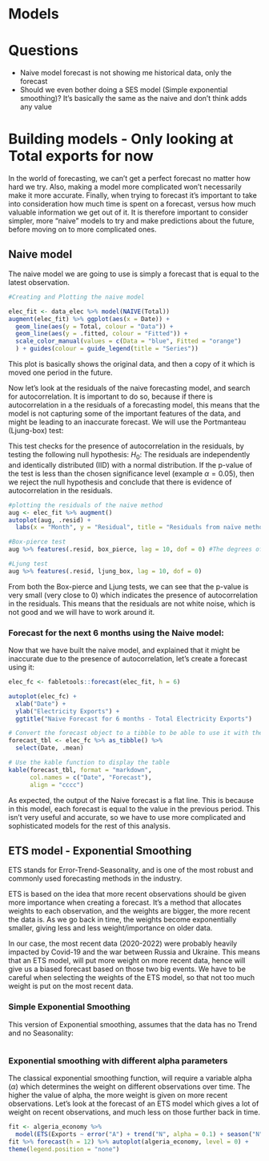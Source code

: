 # Models

# Questions

- Naive model forecast is not showing me historical data, only the forecast
- Should we even bother doing a SES model (Simple exponential smoothing)? It's basically the same as the naive and don't think adds any value

# Building models - Only looking at Total exports for now

In the world of forecasting, we can't get a perfect forecast no matter how hard we try. Also, making a model more complicated won't necessarily make it more accurate. Finally, when trying to forecast it's important to take into consideration how much time is spent on a forecast, versus how much valuable information we get out of it. It is therefore important to consider simpler, more "naive" models to try and make predictions about the future, before moving on to more complicated ones. 

## Naive model 

The naive model we are going to use is simply a forecast that is equal to the latest observation. 

```r
#Creating and Plotting the naive model

elec_fit <- data_elec %>% model(NAIVE(Total))
augment(elec_fit) %>% ggplot(aes(x = Date)) +
  geom_line(aes(y = Total, colour = "Data")) +
  geom_line(aes(y = .fitted, colour = "Fitted")) +
  scale_color_manual(values = c(Data = "blue", Fitted = "orange")
  ) + guides(colour = guide_legend(title = "Series"))

```

This plot is basically shows the original data, and then a copy of it which is moved one period in the future. 

Now let's look at the residuals of the naive forecasting model, and search for autocorrelation. It is important to do so, because if there is autocorrelation in a the residuals of a forecasting model, this means that the model is not capturing some of the important features of the data, and might be leading to an inaccurate forecast. We will use the Portmanteau (Ljung-box) test:

This test checks for the presence of autocorrelation in the residuals, by testing the following null hypothesis: $H_0:$ The residuals are independently and identically distributed (IID) with a normal distribution. If the p-value of the test is less than the chosen significance level (example $\alpha= 0.05$), then we reject the null hypothesis and conclude that there is evidence of autocorrelation in the residuals.

```r
#plotting the residuals of the naive method
aug <- elec_fit %>% augment()
autoplot(aug, .resid) +
  labs(x = "Month", y = "Residual", title = "Residuals from naïve method")

#Box-pierce test
aug %>% features(.resid, box_pierce, lag = 10, dof = 0) #The degrees of freedom (dof) are 0 for the naive method

#Ljung test
aug %>% features(.resid, ljung_box, lag = 10, dof = 0)

```

From both the Box-pierce and Ljung tests, we can see that the p-value is very small (very close to 0) which indicates the presence of autocorrelation in the residuals. This means that the residuals are not white noise, which is not good and we will have to work around it.

### Forecast for the next 6 months using the Naive model: 

Now that we have built the naive model, and explained that it might be inaccurate due to the presence of autocorrelation, let's create a forecast using it: 

```r

elec_fc <- fabletools::forecast(elec_fit, h = 6)

autoplot(elec_fc) + 
  xlab("Date") + 
  ylab("Electricity Exports") + 
  ggtitle("Naive Forecast for 6 months - Total Electricity Exports")

# Convert the forecast object to a tibble to be able to use it with the kable function
forecast_tbl <- elec_fc %>% as_tibble() %>% 
  select(Date, .mean)

# Use the kable function to display the table
kable(forecast_tbl, format = "markdown", 
      col.names = c("Date", "Forecast"), 
      align = "cccc")
```

As expected, the output of the Naive forecast is a flat line. This is because in this model, each forecast is equal to the value in the previous period. This isn't very useful and accurate, so we have to use more complicated and sophisticated models for the rest of this analysis.

## ETS model - Exponential Smoothing

ETS stands for Error-Trend-Seasonality, and is one of the most robust and commonly used forecasting methods in the industry. 

ETS is based on the idea that more recent observations should be given more importance when creating a forecast. It's a method that allocates weights to each observation, and the weights are bigger, the more recent the data is. As we go back in time, the weights become exponentially smaller, giving less and less weight/importance on older data.

In our case, the most recent data (2020-2022) were probably heavily impacted by Covid-19 and the war between Russia and Ukraine. This means that an ETS model, will put more weight on more recent data, hence will give us a biased forecast based on those two big events. We have to be careful when selecting the weights of the ETS model, so that not too much weight is put on the most recent data. 


### Simple Exponential Smoothing 

This version of Exponential smoothing, assumes that the data has no Trend and no Seasonality:

```r


```

### Exponential smoothing with different alpha parameters

The classical exponential smoothing function, will require a variable alpha ($\alpha$) which determines the weight on different observations over time. The higher the value of alpha, the more weight is given on more recent observations. Let's look at the forecast of an ETS model which gives a lot of weight on recent observations, and much less on those further back in time.

```r

fit <- algeria_economy %>%
  model(ETS(Exports ~ error("A") + trend("N", alpha = 0.1) + season("N")))
fit %>% forecast(h = 12) %>% autoplot(algeria_economy, level = 0) +
theme(legend.position = "none")

```





